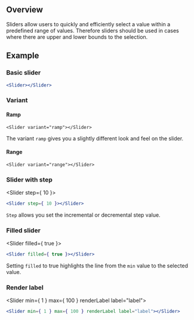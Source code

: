 
## Overview

Sliders allow users to quickly and efficiently select a value within a predefined
range of values. Therefore sliders should be used in cases where there are upper
and lower bounds to the selection.

## Example

### Basic slider

<Slider></Slider>

```jsx
<Slider></Slider>
```

### Variant

#### Ramp

<Slider variant="ramp"></Slider>

```
<Slider variant="ramp"></Slider>
```

The variant `ramp` gives you a slightly different look and feel on the slider.

#### Range

<Slider variant="range"></Slider>

```
<Slider variant="range"></Slider>
```

### Slider with step

<Slider step={ 10 }></Slider>

```jsx
<Slider step={ 10 }></Slider>
```

`Step` allows you set the incremental or decremental step value.

### Filled slider

<Slider filled={ true }></Slider>

```jsx
<Slider filled={ true }></Slider>
```

Setting `filled` to true highlights the line from the `min` value
to the selected value.

### Render label

<Slider min={ 1 } max={ 100 } renderLabel label="label"></Slider>

```jsx
<Slider min={ 1 } max={ 100 } renderLabel label="label"></Slider>
```
